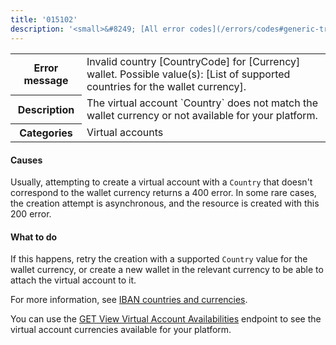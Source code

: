 ---
title: '015102'
description: '<small>&#8249; [All error codes](/errors/codes#generic-transaction-errors)</small>'
---
  
<table>
    <tbody>
        <tr>
            <th class="header"><strong>Error message</strong></th>
            <td class="table-content">Invalid country [CountryCode] for [Currency] wallet. Possible value(s): [List of supported countries for the wallet currency].</td>
        </tr>
        <tr>
            <th class="header"><strong>Description</strong></th>
            <td class="table-content">The virtual account `Country` does not match the wallet currency or not available for your platform.</td>
        </tr>
        <tr>
            <th class="header"><strong>Categories</strong></th>
            <td class="table-content">  
<div class="label">Virtual accounts</div>
</td>
        </tr>
    </tbody>
</table>  

#### Causes  

Usually, attempting to create a virtual account with a `Country` that doesn't correspond to the wallet currency returns a 400 error. In some rare cases, the creation attempt is asynchronous, and the resource is created with this 200 error.

#### What to do  

If this happens, retry the creation with a supported `Country` value for the wallet currency, or create a new wallet in the relevant currency to be able to attach the virtual account to it.

For more information, see <a href="/guides/payment-methods/banking/virtual-account#iban-countries-and-currencies">IBAN countries and currencies</a>.

You can use the <a href="/api-reference/virtual-accounts/view-virtual-account-availabilities">GET View Virtual Account Availabilities</a> endpoint to see the virtual account currencies available for your platform.